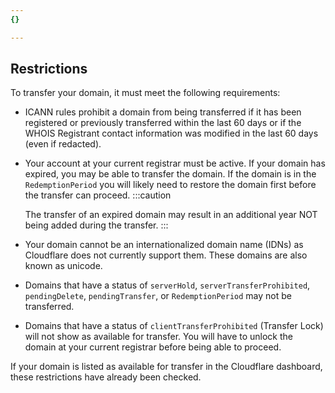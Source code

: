 ```yaml
---
{}

---
```


## Restrictions

To transfer your domain, it must meet the following requirements:

* ICANN rules prohibit a domain from being transferred if it has been registered or previously transferred within the last 60 days or if the WHOIS Registrant contact information was modified in the last 60 days (even if redacted).
* Your account at your current registrar must be active. If your domain has expired, you may be able to transfer the domain. If the domain is in the `RedemptionPeriod` you will likely need to restore the domain first before the transfer can proceed.
  :::caution

  The transfer of an expired domain may result in an additional year NOT being added during the transfer.
  :::
* Your domain cannot be an internationalized domain name (IDNs) as Cloudflare does not currently support them. These domains are also known as unicode.
* Domains that have a status of `serverHold`, `serverTransferProhibited`, `pendingDelete`, `pendingTransfer`, or `RedemptionPeriod` may not be transferred.
* Domains that have a status of `clientTransferProhibited` (Transfer Lock) will not show as available for transfer. You will have to unlock the domain at your current registrar before being able to proceed.

If your domain is listed as available for transfer in the Cloudflare dashboard, these restrictions have already been checked.

